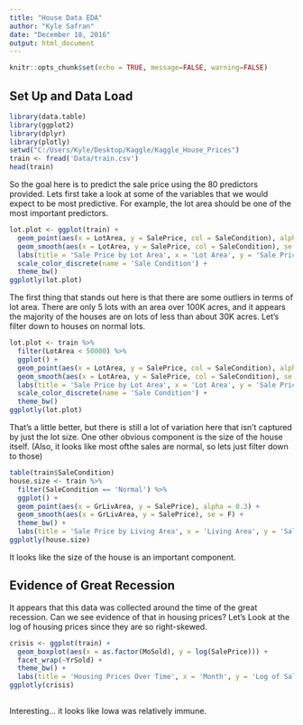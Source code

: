 ```yaml
---
title: "House Data EDA"
author: "Kyle Safran"
date: "December 18, 2016"
output: html_document
---
```


```r
knitr::opts_chunk$set(echo = TRUE, message=FALSE, warning=FALSE)
```

## Set Up and Data Load

```r
library(data.table)
library(ggplot2)
library(dplyr)
library(plotly)
setwd("C:/Users/Kyle/Desktop/Kaggle/Kaggle_House_Prices")
train <- fread('Data/train.csv')
head(train)
```

So the goal here is to predict the sale price using the 80 predictors provided. Lets first take a look at some of the variables that we would expect to be most predictive. For example, the lot area should be one of the most important predictors.

```r
lot.plot <- ggplot(train) + 
  geom_point(aes(x = LotArea, y = SalePrice, col = SaleCondition), alpha = 0.3) +
  geom_smooth(aes(x = LotArea, y = SalePrice, col = SaleCondition), se = F, method = 'lm') +
  labs(title = 'Sale Price by Lot Area', x = 'Lot Area', y = 'Sale Price') +
  scale_color_discrete(name = 'Sale Condition') +
  theme_bw()
ggplotly(lot.plot)
```

The first thing that stands out here is that there are some outliers in terms of lot area. There are only 5 lots with an area over 100K acres, and it appears the majority of the houses are on lots of less than about 30K acres.  Let's filter down to houses on normal lots.

```r
lot.plot <- train %>% 
  filter(LotArea < 50000) %>% 
  ggplot() + 
  geom_point(aes(x = LotArea, y = SalePrice, col = SaleCondition), alpha = 0.3) +
  geom_smooth(aes(x = LotArea, y = SalePrice, col = SaleCondition), se = F, method = 'lm') +
  labs(title = 'Sale Price by Lot Area', x = 'Lot Area', y = 'Sale Price') +
  scale_color_discrete(name = 'Sale Condition') +
  theme_bw()
ggplotly(lot.plot)
```

That's a little better, but there is still a lot of variation here that isn't captured by just the lot size. One other obvious component is the size of the house itself. (Also, it looks like most ofthe sales are normal, so lets just filter down to those)

```r
table(train$SaleCondition)
house.size <- train %>% 
  filter(SaleCondition == 'Normal') %>% 
  ggplot() +
  geom_point(aes(x = GrLivArea, y = SalePrice), alpha = 0.3) +
  geom_smooth(aes(x = GrLivArea, y = SalePrice), se = F) +
  theme_bw() + 
  labs(title = 'Sale Price by Living Area', x = 'Living Area', y = 'Sale Price')
ggplotly(house.size)
```

It looks like the size of the house is an important component.

## Evidence of Great Recession
It appears that this data was collected around the time of the great recession. Can we see evidence of that in housing prices? Let's Look at the log of housing prices since they are so right-skewed.

```r
crisis <- ggplot(train) + 
  geom_boxplot(aes(x = as.factor(MoSold), y = log(SalePrice))) +
  facet_wrap(~YrSold) + 
  theme_bw() +
  labs(title = 'Housing Prices Over Time', x = 'Month', y = 'Log of Sale Price') 
ggplotly(crisis)
  
```

Interesting... it looks like Iowa was relatively immune. 